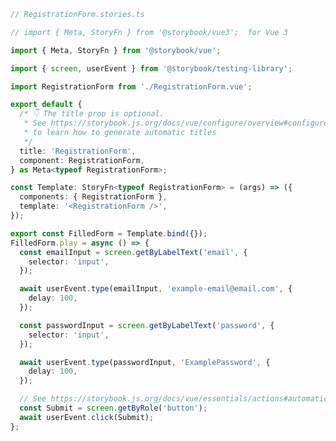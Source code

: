 ```ts
// RegistrationForm.stories.ts

// import { Meta, StoryFn } from '@storybook/vue3';  for Vue 3

import { Meta, StoryFn } from '@storybook/vue';

import { screen, userEvent } from '@storybook/testing-library';

import RegistrationForm from './RegistrationForm.vue';

export default {
  /* 👇 The title prop is optional.
   * See https://storybook.js.org/docs/vue/configure/overview#configure-story-loading
   * to learn how to generate automatic titles
   */
  title: 'RegistrationForm',
  component: RegistrationForm,
} as Meta<typeof RegistrationForm>;

const Template: StoryFn<typeof RegistrationForm> = (args) => ({
  components: { RegistrationForm },
  template: '<RegistrationForm />',
});

export const FilledForm = Template.bind({});
FilledForm.play = async () => {
  const emailInput = screen.getByLabelText('email', {
    selector: 'input',
  });

  await userEvent.type(emailInput, 'example-email@email.com', {
    delay: 100,
  });

  const passwordInput = screen.getByLabelText('password', {
    selector: 'input',
  });

  await userEvent.type(passwordInput, 'ExamplePassword', {
    delay: 100,
  });

  // See https://storybook.js.org/docs/vue/essentials/actions#automatically-matching-args to learn how to setup logging in the Actions panel
  const Submit = screen.getByRole('button');
  await userEvent.click(Submit);
};
```